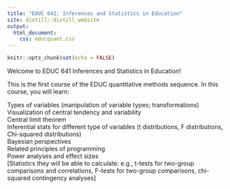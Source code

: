 ```yaml
---
title: "EDUC 641: Inferences and Statistics in Education"
site: distill::distill_website
output:
  html_document:
    css: educquant.css
---
```


```r
knitr::opts_chunk$set(echo = FALSE)
```

Welcome to EDUC 641 Inferences and Statistics in Education!

This is the first course of the EDUC quantitative methods sequence. In this course, you will learn:

Types of variables (manipulation of variable types; transformations)  
Visualization of central tendency and variability  
Central limit theorem  
Inferential stats for different type of variables (t distributions, F distributions, Chi-squared distributions)  
Bayesian perspectives  
Related principles of programming  
Power analyses and effect sizes  
[Statistics they will be able to calculate: e.g., t-tests for two-group comparisons and correlations, F-tests for two-group comparisons, chi-squared contingency analyses]  
